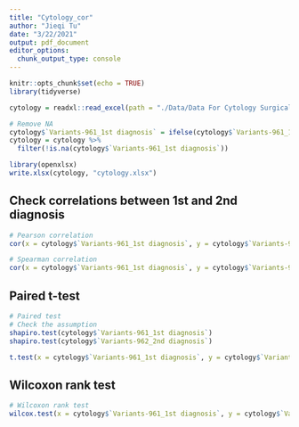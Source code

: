 ```yaml
---
title: "Cytology_cor"
author: "Jieqi Tu"
date: "3/22/2021"
output: pdf_document
editor_options: 
  chunk_output_type: console
---
```


```r
knitr::opts_chunk$set(echo = TRUE)
library(tidyverse)
```

```r
cytology = readxl::read_excel(path = "./Data/Data For Cytology Surgical Correlation_GM_332021 copy.xlsx") %>% as.data.frame()
```

```r
# Remove NA
cytology$`Variants-961_1st diagnosis` = ifelse(cytology$`Variants-961_1st diagnosis` == "n/a", NA, cytology$`Variants-961_1st diagnosis`) %>% as.numeric()
cytology = cytology %>% 
  filter(!is.na(cytology$`Variants-961_1st diagnosis`))

library(openxlsx)
write.xlsx(cytology, "cytology.xlsx")
```

## Check correlations between 1st and 2nd diagnosis
```r
# Pearson correlation
cor(x = cytology$`Variants-961_1st diagnosis`, y = cytology$`Variants-962_2nd diagnosis`, method = "pearson")

# Spearman correlation
cor(x = cytology$`Variants-961_1st diagnosis`, y = cytology$`Variants-962_2nd diagnosis`, method = "spearman")
```

## Paired t-test
```r
# Paired test
# Check the assumption
shapiro.test(cytology$`Variants-961_1st diagnosis`)
shapiro.test(cytology$`Variants-962_2nd diagnosis`)

t.test(x = cytology$`Variants-961_1st diagnosis`, y = cytology$`Variants-962_2nd diagnosis`, paired = T)
```

## Wilcoxon rank test
```r
# Wilcoxon rank test
wilcox.test(x = cytology$`Variants-961_1st diagnosis`, y = cytology$`Variants-962_2nd diagnosis`, paired = T)
```

